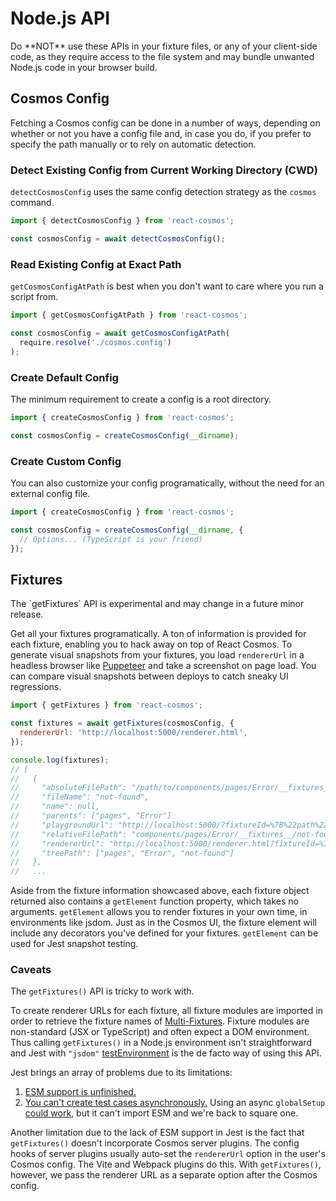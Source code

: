 
# Node.js API

<Callout type="warning">
  Do **NOT** use these APIs in your fixture files, or any of your client-side
  code, as they require access to the file system and may bundle unwanted
  Node.js code in your browser build.
</Callout>

## Cosmos Config

Fetching a Cosmos config can be done in a number of ways, depending on whether or not you have a config file and, in case you do, if you prefer to specify the path manually or to rely on automatic detection.

### Detect Existing Config from Current Working Directory (CWD)

`detectCosmosConfig` uses the same config detection strategy as the `cosmos` command.

```js
import { detectCosmosConfig } from 'react-cosmos';

const cosmosConfig = await detectCosmosConfig();
```

### Read Existing Config at Exact Path

`getCosmosConfigAtPath` is best when you don't want to care where you run a script from.

```js
import { getCosmosConfigAtPath } from 'react-cosmos';

const cosmosConfig = await getCosmosConfigAtPath(
  require.resolve('./cosmos.config')
);
```

### Create Default Config

The minimum requirement to create a config is a root directory.

```js
import { createCosmosConfig } from 'react-cosmos';

const cosmosConfig = createCosmosConfig(__dirname);
```

### Create Custom Config

You can also customize your config programatically, without the need for an external config file.

```js
import { createCosmosConfig } from 'react-cosmos';

const cosmosConfig = createCosmosConfig(__dirname, {
  // Options... (TypeScript is your friend)
});
```

## Fixtures

<Callout type="warning">
  The `getFixtures` API is experimental and may change in a future minor
  release.
</Callout>

Get all your fixtures programatically. A ton of information is provided for each fixture, enabling you to hack away on top of React Cosmos. To generate visual snapshots from your fixtures, you load `rendererUrl` in a headless browser like [Puppeteer](https://github.com/puppeteer/puppeteer) and take a screenshot on page load. You can compare visual snapshots between deploys to catch sneaky UI regressions.

```js
import { getFixtures } from 'react-cosmos';

const fixtures = await getFixtures(cosmosConfig, {
  rendererUrl: 'http://localhost:5000/renderer.html',
});

console.log(fixtures);
// [
//   {
//     "absoluteFilePath": "/path/to/components/pages/Error/__fixtures__/not-found.js",
//     "fileName": "not-found",
//     "name": null,
//     "parents": ["pages", "Error"]
//     "playgroundUrl": "http://localhost:5000/?fixtureId=%7B%22path%22%3A%22components%2Fpages%2FError%2F__fixtures__%2Fnot-found.js%22%2C%22name%22%3Anull%7D",
//     "relativeFilePath": "components/pages/Error/__fixtures__/not-found.js",
//     "rendererUrl": "http://localhost:5000/renderer.html?fixtureId=%7B%22path%22%3A%22components%2Fpages%2FError%2F__fixtures__%2Fnot-found.js%22%2C%22name%22%3Anull%7D",
//     "treePath": ["pages", "Error", "not-found"]
//   },
//   ...
```

Aside from the fixture information showcased above, each fixture object returned also contains a `getElement` function property, which takes no arguments. `getElement` allows you to render fixtures in your own time, in environments like jsdom. Just as in the Cosmos UI, the fixture element will include any decorators you've defined for your fixtures. `getElement` can be used for Jest snapshot testing.

### Caveats

The `getFixtures()` API is tricky to work with.

To create renderer URLs for each fixture, all fixture modules are imported in order to retrieve the fixture names of [Multi-Fixtures](/docs/fixtures/fixture-modules.md#multi-fixtures). Fixture modules are non-standard (JSX or TypeScript) and often expect a DOM environment. Thus calling `getFixtures()` in a Node.js environment isn't straightforward and Jest with `"jsdom"` [testEnvironment](https://jestjs.io/docs/configuration#testenvironment-string) is the de facto way of using this API.

Jest brings an array of problems due to its limitations:

1. [ESM support is unfinished.](https://github.com/jestjs/jest/issues/9430)
2. [You can't create test cases asynchronously.](https://github.com/jestjs/jest/issues/2235#issuecomment-584387443) Using an async `globalSetup` [could work](https://github.com/jestjs/jest/issues/2235#issuecomment-584387443), but it can't import ESM and we're back to square one.

Another limitation due to the lack of ESM support in Jest is the fact that `getFixtures()` doesn't incorporate Cosmos server plugins. The config hooks of server plugins usually auto-set the `rendererUrl` option in the user's Cosmos config. The Vite and Webpack plugins do this. With `getFixtures()`, however, we pass the renderer URL as a separate option after the Cosmos config.
